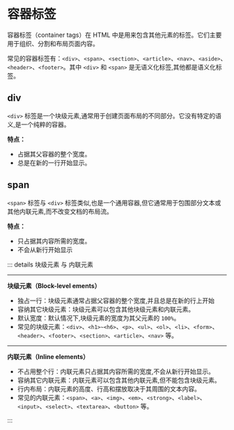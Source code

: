 # 容器标签

容器标签（container tags）在 HTML 中是用来包含其他元素的标签。它们主要用于组织、分割和布局页面内容。

常见的容器标签有：`<div>`、`<span>`、`<section>`、`<article>`、`<nav>`、`<aside>`、`<header>`、`<footer>`。其中 `<div>` 和 `<span>` 是无语义化标签,其他都是语义化标签。  



## div

`<div>` 标签是一个块级元素,通常用于创建页面布局的不同部分。它没有特定的语义,是一个纯粹的容器。

**特点：**

- 占据其父容器的整个宽度。
- 总是在新的一行开始显示。





## span

`<span>` 标签与 `<div>` 标签类似,也是一个通用容器,但它通常用于包围部分文本或其他内联元素,而不改变文档的布局流。

**特点：**

- 只占据其内容所需的宽度。
- 不会从新行开始显示





::: details 块级元素 与 内联元素

----

**块级元素（Block-level ements）**

- 独占一行：块级元素通常占据父容器的整个宽度,并且总是在新的行上开始
- 容纳其它块级元素：块级元素可以包含其他块级元素和内联元素。
- 默认宽度：默认情况下,块级元素的宽度为其父元素的 `100%`。
- 常见的块级元素：`<div>`、`<h1>~<h6>`、`<p>`、`<ul>`、`<ol>`、`<li>`、`<form>`、`<header>`、`<footer>`、`<section>`、`<article>`、`<nav>` 等。

----

**内联元素（Inline elements）**

- 不占用整个行：内联元素只占据其内容所需的宽度,不会从新行开始显示。
- 容纳其它内联元素：内联元素可以包含其他内联元素,但不能包含块级元素。
- 行内布局：内联元素的高度、行高和摆放取决于其周围的文本内容。
- 常见的内联元素：`<span>`、`<a>`、`<img>`、`<em>`、`<strong>`、`<label>`、`<input>`、`<select>`、`<textarea>`、`<button>` 等。

::: 
